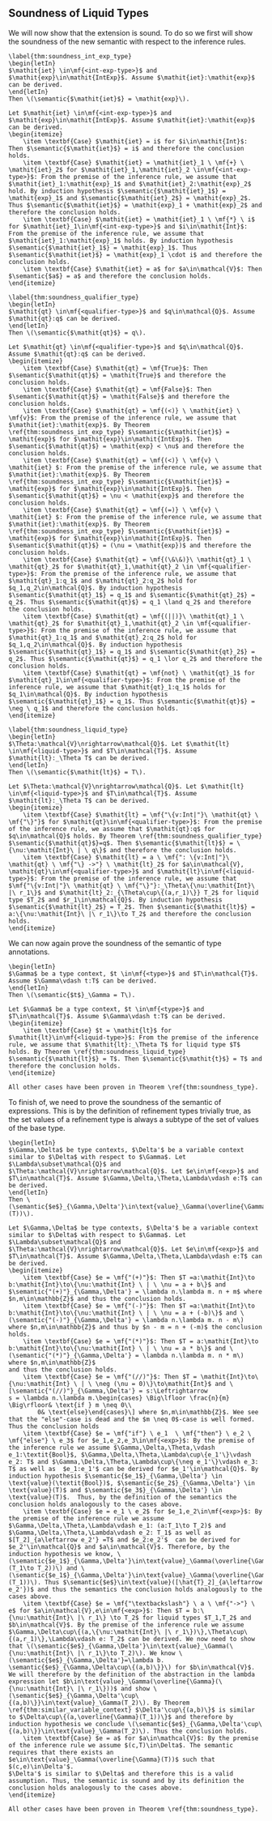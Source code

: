 ## Soundness of Liquid Types


We will now show that the extension is sound. To do so we first will show the soundness of the new semantic with respect to the inference rules. 

```theorem
\label{thm:soundness_int_exp_type}
\begin{letIn}
$\mathit{iet} \in\mf{<int-exp-type>}$ and $\mathit{exp}\in\mathit{IntExp}$. Assume $\mathit{iet}:\mathit{exp}$ can be derived.
\end{letIn}
Then \(\semantic{$\mathit{iet}$} = \mathit{exp}\).
```
```proof
Let $\mathit{iet} \in\mf{<int-exp-type>}$ and $\mathit{exp}\in\mathit{IntExp}$. Assume $\mathit{iet}:\mathit{exp}$ can be derived.
\begin{itemize}
    \item \textbf{Case} $\mathit{iet} = i$ for $i\in\mathit{Int}$: Then $\semantic{$\mathit{iet}$} = i$ and therefore the conclusion holds.
    \item \textbf{Case} $\mathit{iet} = \mathit{iet}_1 \ \mf{+} \ \mathit{iet}_2$ for $\mathit{iet}_1,\mathit{iet}_2 \in\mf{<int-exp-type>}$: From the premise of the inference rule, we assume that $\mathit{iet}_1:\mathit{exp}_1$ and $\mathit{iet}_2:\mathit{exp}_2$ hold. By induction hypothesis $\semantic{$\mathit{iet}_1$} = \mathit{exp}_1$ and $\semantic{$\mathit{iet}_2$} = \mathit{exp}_2$. Thus $\semantic{$\mathit{iet}$} = \mathit{exp}_1 + \mathit{exp}_2$ and therefore the conclusion holds.
    \item \textbf{Case} $\mathit{iet} = \mathit{iet}_1 \ \mf{*} \ i$ for $\mathit{iet}_1\in\mf{<int-exp-type>}$ and $i\in\mathit{Int}$: From the premise of the inference rule, we assume that $\mathit{iet}_1:\mathit{exp}_1$ holds. By induction hypothesis $\semantic{$\mathit{iet}_1$} = \mathit{exp}_1$. Thus $\semantic{$\mathit{iet}$} = \mathit{exp}_1 \cdot i$ and therefore the conclusion holds.
    \item \textbf{Case} $\mathit{iet} = a$ for $a\in\mathcal{V}$: Then $\semantic{$a$} = a$ and therefore the conclusion holds.
\end{itemize}
```

```theorem
\label{thm:soundness_qualifier_type}
\begin{letIn}
$\mathit{qt} \in\mf{<qualifier-type>}$ and $q\in\mathcal{Q}$. Assume $\mathit{qt}:q$ can be derived.
\end{letIn}
Then \(\semantic{$\mathit{qt}$} = q\).
```
```proof
Let $\mathit{qt} \in\mf{<qualifier-type>}$ and $q\in\mathcal{Q}$. Assume $\mathit{qt}:q$ can be derived.
\begin{itemize}
    \item \textbf{Case} $\mathit{qt} = \mf{True}$: Then $\semantic{$\mathit{qt}$} = \mathit{True}$ and therefore the conclusion holds.
    \item \textbf{Case} $\mathit{qt} = \mf{False}$: Then $\semantic{$\mathit{qt}$} = \mathit{False}$ and therefore the conclusion holds.
    \item \textbf{Case} $\mathit{qt} = \mf{(<)} \ \mathit{iet} \ \mf{v}$: From the premise of the inference rule, we assume that $\mathit{iet}:\mathit{exp}$. By Theorem \ref{thm:soundness_int_exp_type} $\semantic{$\mathit{iet}$} = \mathit{exp}$ for $\mathit{exp}\in\mathit{IntExp}$. Then $\semantic{$\mathit{qt}$} = \mathit{exp} < \nu$ and therefore the conclusion holds.
    \item \textbf{Case} $\mathit{qt} = \mf{(<)} \ \mf{v} \ \mathit{iet} $: From the premise of the inference rule, we assume that $\mathit{iet}:\mathit{exp}$. By Theorem \ref{thm:soundness_int_exp_type} $\semantic{$\mathit{iet}$} = \mathit{exp}$ for $\mathit{exp}\in\mathit{IntExp}$. Then $\semantic{$\mathit{qt}$} = \nu < \mathit{exp}$ and therefore the conclusion holds.
    \item \textbf{Case} $\mathit{qt} = \mf{(=)} \ \mf{v} \ \mathit{iet} $: From the premise of the inference rule, we assume that $\mathit{iet}:\mathit{exp}$. By Theorem \ref{thm:soundness_int_exp_type} $\semantic{$\mathit{iet}$} = \mathit{exp}$ for $\mathit{exp}\in\mathit{IntExp}$. Then $\semantic{$\mathit{qt}$} = (\nu = \mathit{exp})$ and therefore the conclusion holds.
    \item \textbf{Case} $\mathit{qt} = \mf{(\&\&)}\ \mathit{qt}_1 \ \mathit{qt}_2$ for $\mathit{qt}_1,\mathit{qt}_2 \in \mf{<qualifier-type>}$: From the premise of the inference rule, we assume that $\mathit{qt}_1:q_1$ and $\mathit{qt}_2:q_2$ hold for $q_1,q_2\in\mathcal{Q}$. By induction hypothesis $\semantic{$\mathit{qt}_1$} = q_1$ and $\semantic{$\mathit{qt}_2$} = q_2$. Thus $\semantic{$\mathit{qt}$} = q_1 \land q_2$ and therefore the conclusion holds.
    \item \textbf{Case} $\mathit{qt} = \mf{(||)}\ \mathit{qt}_1 \ \mathit{qt}_2$ for $\mathit{qt}_1,\mathit{qt}_2 \in \mf{<qualifier-type>}$: From the premise of the inference rule, we assume that $\mathit{qt}_1:q_1$ and $\mathit{qt}_2:q_2$ hold for $q_1,q_2\in\mathcal{Q}$. By induction hypothesis $\semantic{$\mathit{qt}_1$} = q_1$ and $\semantic{$\mathit{qt}_2$} = q_2$. Thus $\semantic{$\mathit{qt}$} = q_1 \lor q_2$ and therefore the conclusion holds.
    \item \textbf{Case} $\mathit{qt} = \mf{not} \ \mathit{qt}_1$ for $\mathit{qt}_1\in\mf{<qualifier-type>}$: From the premise of the inference rule, we assume that $\mathit{qt}_1:q_1$ holds for $q_1\in\mathcal{Q}$. By induction hypothesis $\semantic{$\mathit{qt}_1$} = q_1$. Thus $\semantic{$\mathit{qt}$} = \neg \ q_1$ and therefore the conclusion holds.
\end{itemize}
```

```theorem
\label{thm:soundness_liquid_type}
\begin{letIn}
$\Theta:\mathcal{V}\nrightarrow\mathcal{Q}$. Let $\mathit{lt} \in\mf{<liquid-type>}$ and $T\in\mathcal{T}$. Assume $\mathit{lt}:_\Theta T$ can be derived.
\end{letIn}
Then \(\semantic{$\mathit{lt}$} = T\).
```
```proof
Let $\Theta:\mathcal{V}\nrightarrow\mathcal{Q}$. Let $\mathit{lt} \in\mf{<liquid-type>}$ and $T\in\mathcal{T}$. Assume $\mathit{lt}:_\Theta T$ can be derived.
\begin{itemize}
    \item \textbf{Case} $\mathit{lt} = \mf{"\{v:Int|"}\ \mathit{qt} \ \mf{"\}"}$ for $\mathit{qt}\in\mf{<qualifier-type>}$: From the premise of the inference rule, we assume that $\mathit{qt}:q$ for $q\in\mathcal{Q}$ holds. By Theorem \ref{thm:soundness_qualifier_type} $\semantic{$\mathit{qt}$}=q$. Then $\semantic{$\mathit{lt}$} = \{\nu:\mathit{Int}\ | \ q\}$ and therefore the conclusion holds.
    \item \textbf{Case} $\mathit{lt} = a \ \mf{": \{v:Int|"}\ \mathit{qt} \ \mf{"\} ->"} \ \mathit{lt}_2$ for $a\in\mathcal{V}, \mathit{qt}\in\mf{<qualifier-type>}$ and $\mathit{lt}\in\mf{<liquid-type>}$: From the premise of the inference rule, we assume that $\mf{"\{v:Int|"}\ \mathit{qt} \ \mf{"\}"}:_\Theta\{\nu:\mathit{Int}\ |\ r_1\}$ and $\mathit{lt}_2:_{\Theta\cup\{(a,r_1)\}} T_2$ for liquid type $T_2$ and $r_1\in\mathcal{Q}$. By induction hypothesis $\semantic{$\mathit{lt}_2$} = T_2$. Then $\semantic{$\mathit{lt}$} = a:\{\nu:\mathit{Int}\ |\ r_1\}\to T_2$ and therefore the conclusion holds.
\end{itemize}
```

We can now again prove the soundness of the semantic of type annotations.

```theorem
\begin{letIn}
$\Gamma$ be a type context, $t \in\mf{<type>}$ and $T\in\mathcal{T}$. Assume $\Gamma\vdash t:T$ can be derived.
\end{letIn}
Then \(\semantic{$t$}_\Gamma = T\).
```
```proof
Let $\Gamma$ be a type context, $t \in\mf{<type>}$ and $T\in\mathcal{T}$. Assume $\Gamma\vdash t:T$ can be derived.
\begin{itemize}
    \item \textbf{Case} $t = \mathit{lt}$ for $\mathit{lt}\in\mf{<liquid-type>}$: From the premise of the inference rule, we assume that $\mathit{lt}:_\Theta T$ for liquid type $T$ holds. By Theorem \ref{thm:soundness_liquid_type} $\semantic{$\mathit{lt}$} = T$. Then $\semantic{$\mathit{t}$} = T$ and therefore the conclusion holds.
\end{itemize}

All other cases have been proven in Theorem \ref{thm:soundness_type}.
```

To finish of, we need to prove the soundness of the semantic of expressions. This is by the definition of refinement types trivially true, as the set values of a refinement type is always a subtype of the set of values of the base type.

```theorem
\begin{letIn}
$\Gamma,\Delta$ be type contexts, $\Delta'$ be a variable context similar to $\Delta$ with respect to $\Gamma$. Let $\Lambda\subset\mathcal{Q}$ and $\Theta:\mathcal{V}\nrightarrow\mathcal{Q}$. Let $e\in\mf{<exp>}$ and $T\in\mathcal{T}$. Assume $\Gamma,\Delta,\Theta,\Lambda\vdash e:T$ can be derived. 
\end{letIn}
Then \(\semantic{$e$}_{\Gamma,\Delta'}\in\text{value}_\Gamma(\overline{\Gamma}(T))\).
```
```proof
Let $\Gamma,\Delta$ be type contexts, $\Delta'$ be a variable context similar to $\Delta$ with respect to $\Gamma$. Let $\Lambda\subset\mathcal{Q}$ and $\Theta:\mathcal{V}\nrightarrow\mathcal{Q}$. Let $e\in\mf{<exp>}$ and $T\in\mathcal{T}$. Assume $\Gamma,\Delta,\Theta,\Lambda\vdash e:T$ can be derived.
\begin{itemize}
    \item \textbf{Case} $e = \mf{"(+)"}$: Then $T =a:\mathit{Int}\to b:\mathit{Int}\to\{\nu:\mathit{Int} \ | \ \nu = a + b\}$ and $\semantic{"(+)"}_{\Gamma,\Delta'} = \lambda n.\lambda m. n + m$ where $n,m\in\mathbb{Z}$ and thus the conclusion holds.
    \item \textbf{Case} $e = \mf{"(-)"}$: Then $T =a:\mathit{Int}\to b:\mathit{Int}\to\{\nu:\mathit{Int} \ | \ \nu = a + (-b)\}$ and \(\semantic{"(-)"}_{\Gamma,\Delta'} = \lambda n.\lambda m. n - m\) where $n,m\in\mathbb{Z}$ and thus by $n - m = n + (-m)$ the conclusion holds.
    \item \textbf{Case} $e = \mf{"(*)"}$: Then $T = a:\mathit{Int}\to b:\mathit{Int}\to\{\nu:\mathit{Int} \ | \ \nu = a * b\}$ and \(\semantic{"(*)"}_{\Gamma,\Delta'} = \lambda n.\lambda m. n * m\) where $n,m\in\mathbb{Z}$
and thus the conclusion holds.
    \item \textbf{Case} $e = \mf{"(//)"}$: Then $T = \mathit{Int}\to\{\nu:\mathit{Int} \ | \ \neg (\nu = 0)\}\to\mathit{Int}$ and \[\semantic{"(//)"}_{\Gamma,\Delta'} = s:\Leftrightarrow 
s = \lambda n.\lambda m.\begin{cases} \Big\lfloor \frac{n}{m} \Big\rfloor& \text{if } m \neq 0\\
        0& \text{else}\end{cases}\] where $n,m\in\mathbb{Z}$. Wee see that the "else"-case is dead and the $m \neq 0$-case is well formed. Thus the conclusion holds
    \item \textbf{Case} $e = \mf{"if"} \ e_1  \ \mf{"then"} \ e_2 \ \mf{"else"} \ e_3$ for $e_1,e_2,e_3\in\mf{<exp>}$: By the premise of the inference rule we assume $\Gamma,\Delta,\Theta,\vdash e_1:\textit{Bool}$, $\Gamma,\Delta,\Theta,\Lambda\cup\{e_1'\}\vdash e_2: T$ and $\Gamma,\Delta,\Theta,\Lambda\cup\{\neg e_1'\}\vdash e_3: T$ as well as  $e_1:e_1'$ can be derived for $e_1'\in\mathcal{Q}$. By induction hypothesis $\semantic{$e_1$}_{\Gamma,\Delta'} \in \text{value}(\textit{Bool})$, $\semantic{$e_2$}_{\Gamma,\Delta'} \in \text{value}(T)$ and $\semantic{$e_3$}_{\Gamma,\Delta'} \in \text{value}(T)$.  Thus, by the definition of the semantics the conclusion holds analogously to the cases above.
    \item \textbf{Case} $e = e_1 \ e_2$ for $e_1,e_2\in\mf{<exp>}$: By the premise of the inference rule we assume $\Gamma,\Delta,\Theta,\Lambda\vdash e_1: (a:T_1\to T_2)$ and  $\Gamma,\Delta,\Theta,\Lambda\vdash e_2: T_1$ as well as $[T_2]_{a\leftarrow e_2'} =T$ and $e_2:e_2'$  can be derived for $e_2'\in\mathcal{Q}$ and $a\in\mathcal{V}$. Therefore, by the induction hypothesis we know, \(\semantic{$e_1$}_{\Gamma,\Delta'}\in\text{value}_\Gamma(\overline{\Gamma}(T_1\to T_2))\) and \(\semantic{$e_1$}_{\Gamma,\Delta'}\in\text{value}_\Gamma(\overline{\Gamma}(T_1))\). Thus $\semantic{$e$}\in\text{value}([\hat{T}_2]_{a\leftarrow e_2'})$ and thus the semantics the conclusion holds analogously to the cases above.
    \item \textbf{Case} $e = \mf{"\textbackslash"} \ a \ \mf{"->"} \ e$ for $a\in\mathcal{V},e\in\mf{<exp>}$: Then $T = b:\{\nu:\mathit{Int}\ |\ r_1\} \to T_2$ for liquid types $T_1,T_2$ and $b\in\mathcal{V}$. By the premise of the inference rule we assume  $\Gamma,\Delta\cup\{(a,\{\nu:\mathit{Int}\ |\ r_1\})\},\Theta\cup\{(a,r_1)\},\Lambda\vdash e: T_2$ can be derived. We now need to show that \(\semantic{$e$}_{\Gamma,\Delta'}\in\text{value}_\Gamma(\{\nu:\mathit{Int}\ |\ r_1\}\to T_2)\). We know \(\semantic{$e$}_{\Gamma,\Delta'}=\lambda b. \semantic{$e$}_{\Gamma,\Delta\cup\{(a,b)\}}\) for $b\in\mathcal{V}$. We will therefore by the definition of the abstraction in the lambda expression let $b\in\text{value}_\Gamma(\overline{\Gamma}(\{\nu:\mathit{Int}\ |\ r_1\}))$ and show \(\semantic{$e$}_{\Gamma,\Delta'\cup\{(a,b)\}}\in\text{value}_\Gamma(T_2)\). By Theorem \ref{thm:similar_variable_context} $\Delta'\cup\{(a,b)\}$ is similar to $\Delta\cup\{(a,\overline{\Gamma}(T_1))\}$ and therefore by induction hypothesis we conclude \(\semantic{$e$}_{\Gamma,\Delta'\cup\{(a,b)\}}\in\text{value}_\Gamma(T_2)\). Thus the conclusion holds.
    \item \textbf{Case} $e = a$ for $a\in\mathcal{V}$: By the premise of the inference rule we assume $(c,T)\in\Delta$. The semantic requires that there exists an $e\in\text{value}_\Gamma(\overline{\Gamma}(T))$ such that $(c,e)\in\Delta'$.
$\Delta'$ is similar to $\Delta$ and therefore this is a valid assumption. Thus, the semantic is sound and by its definition the conclusion holds analogously to the cases above.
\end{itemize}

All other cases have been proven in Theorem \ref{thm:soundness_type}.
```
